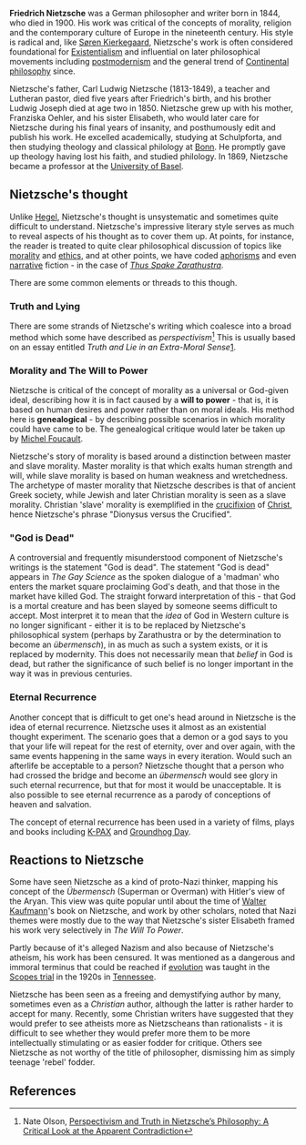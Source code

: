 {{subpages}}

'''Friedrich Nietzsche''' was a German philosopher and writer born in 1844, who died in 1900. His work was critical of the concepts of morality, religion and the contemporary culture of Europe in the nineteenth century. His style is radical and, like [[Søren Kierkegaard]], Nietzsche's work is often considered foundational for [[Existentialism]] and influential on later philosophical movements including [[postmodernism]] and the general trend of [[Continental philosophy]] since.

Nietzsche's father, Carl Ludwig Nietzsche (1813-1849), a teacher and Lutheran pastor, died five years after Friedrich's birth, and his brother Ludwig Joseph died at age two in 1850. Nietzsche grew up with his mother, Franziska Oehler, and his sister Elisabeth, who would later care for Nietzsche during his final years of insanity, and posthumously edit and publish his work. He excelled academically, studying at Schulpforta, and then studying theology and classical philology at [[University of Bonn|Bonn]]. He promptly gave up theology having lost his faith, and studied philology. In 1869, Nietzsche became a professor at the [[University of Basel]].

== Nietzsche's thought ==

Unlike [[Georg Wilhelm Friedrich Hegel|Hegel]], Nietzsche's thought is unsystematic and sometimes quite difficult to understand. Nietzsche's impressive literary style serves as much to reveal aspects of his thought as to cover them up. At points, for instance, the reader is treated to quite clear philosophical discussion of topics like [[morality]] and [[ethics]], and at other points, we have coded [[aphorism|aphorisms]] and even [[narrative]] fiction - in the case of ''[[Thus Spake Zarathustra]]''.

There are some common elements or threads to this though.

=== Truth and Lying ===

There are some strands of Nietzsche's writing which coalesce into a broad method which some have described as ''perspectivism''<ref>Nate Olson, [http://www.stolaf.edu/depts/philosophy/reed/2001/perspectivism.html Perspectivism and Truth in Nietzsche’s Philosophy: A Critical Look at the Apparent Contradiction]</ref> This is usually based on an essay entitled ''Truth and Lie in an Extra-Moral Sense''[http://www.geocities.com/thenietzschechannel/tls.htm].

=== Morality and The Will to Power ===

Nietzsche is critical of the concept of morality as a universal or God-given ideal, describing how it is in fact caused by a '''will to power''' - that is, it is based on human desires and power rather than on moral ideals. His method here is '''genealogical''' - by describing possible scenarios in which morality could have came to be. The genealogical critique would later be taken up by [[Michel Foucault]].

Nietzsche's story of morality is based around a distinction between master and slave morality. Master morality is that which exalts human strength and will, while slave morality is based on human weakness and wretchedness. The archetype of master morality that Nietzsche describes is that of ancient Greek society, while Jewish and later Christian morality is seen as a slave morality. Christian 'slave' morality is exemplified in the [[crucifixion]] of [[Jesus Christ|Christ]], hence Nietzsche's phrase "Dionysus versus the Crucified".

=== "God is Dead" ===

A controversial and frequently misunderstood component of Nietzsche's writings is the statement "God is dead". The statement "God is dead" appears in ''The Gay Science'' as the spoken dialogue of a 'madman' who enters the market square proclaiming God's death, and that those in the market have killed God. The straight forward interpretation of this - that God is a mortal creature and has been slayed by someone seems difficult to accept. Most interpret it to mean that the ''idea'' of God in Western culture is no longer significant - either it is to be replaced by Nietzsche's philosophical system (perhaps by Zarathustra or by the determination to become an ''übermensch''), in as much as such a system exists, or it is replaced by modernity. This does not necessarily mean that ''belief'' in God is dead, but rather the significance of such belief is no longer important in the way it was in previous centuries.

=== Eternal Recurrence ===

Another concept that is difficult to get one's head around in Nietzsche is the idea of eternal recurrence. Nietzsche uses it almost as an existential thought experiment. The scenario goes that a demon or a god says to you that your life will repeat for the rest of eternity, over and over again, with the same events happening in the same ways in every iteration. Would such an afterlife be acceptable to a person? Nietzsche thought that a person who had crossed the bridge and become an ''übermensch'' would see glory in such eternal recurrence, but that for most it would be unacceptable. It is also possible to see eternal recurrence as a parody of conceptions of heaven and salvation.

The concept of eternal recurrence has been used in a variety of films, plays and books including [[K-PAX]] and [[Groundhog Day]].

== Reactions to Nietzsche ==

Some have seen Nietzsche as a kind of proto-Nazi thinker, mapping his concept of the ''Übermensch'' (Superman or Overman) with Hitler's view of the Aryan. This view was quite popular until about the time of [[Walter Kaufmann]]'s book on Nietzsche, and work by other scholars, noted that Nazi themes were mostly due to the way that Nietzsche's sister Elisabeth framed his work very selectively in ''The Will To Power''.

Partly because of it's alleged Nazism and also because of Nietzsche's atheism, his work has been censured. It was mentioned as a dangerous and immoral terminus that could be reached if [[evolution]] was taught in the [[Scopes trial]] in the 1920s in [[Tennessee]].

Nietzsche has been seen as a freeing and demystifying author by many, sometimes even as a ''Christian'' author, although the latter is rather harder to accept for many. Recently, some Christian writers have suggested that they would prefer to see atheists more as Nietzscheans than rationalists - it is difficult to see whether they would prefer more them to be more intellectually stimulating or as easier fodder for critique. Others see Nietzsche as not worthy of the title of philosopher, dismissing him as simply teenage 'rebel' fodder.

== References ==
<references />